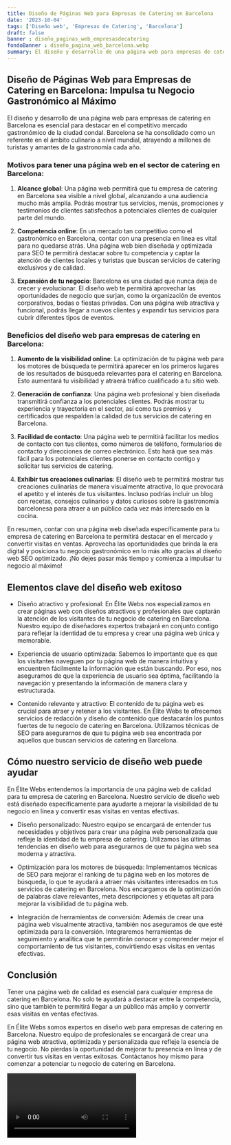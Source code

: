 ```yaml
---
title: Diseño de Páginas Web para Empresas de Catering en Barcelona
date: '2023-10-04'
tags: ['Diseño web', 'Empresas de Catering', 'Barcelona']
draft: false
banner : diseño_paginas_web_empresasdecatering
fondoBanner : diseño_pagina_web_barcelona.webp
summary: El diseño y desarrollo de una página web para empresas de catering en Barcelona es esencial para destacar en el competitivo mercado gastronómico de la ciudad condal. Barcelona se ha consolidado como un referente en el ámbito culinario a nivel mundial, atrayendo a millones de turistas y amantes de la gastronomía cada año. 
---
```


## Diseño de Páginas Web para Empresas de Catering en Barcelona: Impulsa tu Negocio Gastronómico al Máximo

El diseño y desarrollo de una página web para empresas de catering en Barcelona es esencial para destacar en el competitivo mercado gastronómico de la ciudad condal. Barcelona se ha consolidado como un referente en el ámbito culinario a nivel mundial, atrayendo a millones de turistas y amantes de la gastronomía cada año. 

### Motivos para tener una página web en el sector de catering en Barcelona:

1. **Alcance global**: Una página web permitirá que tu empresa de catering en Barcelona sea visible a nivel global, alcanzando a una audiencia mucho más amplia. Podrás mostrar tus servicios, menús, promociones y testimonios de clientes satisfechos a potenciales clientes de cualquier parte del mundo.

2. **Competencia online**: En un mercado tan competitivo como el gastronómico en Barcelona, contar con una presencia en línea es vital para no quedarse atrás. Una página web bien diseñada y optimizada para SEO te permitirá destacar sobre tu competencia y captar la atención de clientes locales y turistas que buscan servicios de catering exclusivos y de calidad.

3. **Expansión de tu negocio**: Barcelona es una ciudad que nunca deja de crecer y evolucionar. El diseño web te permitirá aprovechar las oportunidades de negocio que surjan, como la organización de eventos corporativos, bodas o fiestas privadas. Con una página web atractiva y funcional, podrás llegar a nuevos clientes y expandir tus servicios para cubrir diferentes tipos de eventos.

### Beneficios del diseño web para empresas de catering en Barcelona:

1. **Aumento de la visibilidad online**: La optimización de tu página web para los motores de búsqueda te permitirá aparecer en los primeros lugares de los resultados de búsqueda relevantes para el catering en Barcelona. Esto aumentará tu visibilidad y atraerá tráfico cualificado a tu sitio web.

2. **Generación de confianza**: Una página web profesional y bien diseñada transmitirá confianza a los potenciales clientes. Podrás mostrar tu experiencia y trayectoria en el sector, así como tus premios y certificados que respalden la calidad de tus servicios de catering en Barcelona.

3. **Facilidad de contacto**: Una página web te permitirá facilitar los medios de contacto con tus clientes, como números de teléfono, formularios de contacto y direcciones de correo electrónico. Esto hará que sea más fácil para los potenciales clientes ponerse en contacto contigo y solicitar tus servicios de catering.

4. **Exhibir tus creaciones culinarias**: El diseño web te permitirá mostrar tus creaciones culinarias de manera visualmente atractiva, lo que provocará el apetito y el interés de tus visitantes. Incluso podrías incluir un blog con recetas, consejos culinarios y datos curiosos sobre la gastronomía barcelonesa para atraer a un público cada vez más interesado en la cocina.

En resumen, contar con una página web diseñada específicamente para tu empresa de catering en Barcelona te permitirá destacar en el mercado y convertir visitas en ventas. Aprovecha las oportunidades que brinda la era digital y posiciona tu negocio gastronómico en lo más alto gracias al diseño web SEO optimizado. ¡No dejes pasar más tiempo y comienza a impulsar tu negocio al máximo!

<GifSeo />

<Cta />

## Elementos clave del diseño web exitoso

- Diseño atractivo y profesional: En Élite Webs nos especializamos en crear páginas web con diseños atractivos y profesionales que captarán la atención de los visitantes de tu negocio de catering en Barcelona. Nuestro equipo de diseñadores expertos trabajará en conjunto contigo para reflejar la identidad de tu empresa y crear una página web única y memorable.

- Experiencia de usuario optimizada: Sabemos lo importante que es que los visitantes naveguen por tu página web de manera intuitiva y encuentren fácilmente la información que están buscando. Por eso, nos aseguramos de que la experiencia de usuario sea óptima, facilitando la navegación y presentando la información de manera clara y estructurada.

- Contenido relevante y atractivo: El contenido de tu página web es crucial para atraer y retener a los visitantes. En Élite Webs te ofrecemos servicios de redacción y diseño de contenido que destacarán los puntos fuertes de tu negocio de catering en Barcelona. Utilizamos técnicas de SEO para asegurarnos de que tu página web sea encontrada por aquellos que buscan servicios de catering en Barcelona.

## Cómo nuestro servicio de diseño web puede ayudar

En Élite Webs entendemos la importancia de una página web de calidad para tu empresa de catering en Barcelona. Nuestro servicio de diseño web está diseñado específicamente para ayudarte a mejorar la visibilidad de tu negocio en línea y convertir esas visitas en ventas efectivas.

- Diseño personalizado: Nuestro equipo se encargará de entender tus necesidades y objetivos para crear una página web personalizada que refleje la identidad de tu empresa de catering. Utilizamos las últimas tendencias en diseño web para asegurarnos de que tu página web sea moderna y atractiva.

- Optimización para los motores de búsqueda: Implementamos técnicas de SEO para mejorar el ranking de tu página web en los motores de búsqueda, lo que te ayudará a atraer más visitantes interesados en tus servicios de catering en Barcelona. Nos encargamos de la optimización de palabras clave relevantes, meta descripciones y etiquetas alt para mejorar la visibilidad de tu página web.

- Integración de herramientas de conversión: Además de crear una página web visualmente atractiva, también nos aseguramos de que esté optimizada para la conversión. Integraremos herramientas de seguimiento y analítica que te permitirán conocer y comprender mejor el comportamiento de tus visitantes, convirtiendo esas visitas en ventas efectivas.

## Conclusión

Tener una página web de calidad es esencial para cualquier empresa de catering en Barcelona. No solo te ayudará a destacar entre la competencia, sino que también te permitirá llegar a un público más amplio y convertir esas visitas en ventas efectivas.

En Élite Webs somos expertos en diseño web para empresas de catering en Barcelona. Nuestro equipo de profesionales se encargará de crear una página web atractiva, optimizada y personalizada que refleje la esencia de tu negocio. No pierdas la oportunidad de mejorar tu presencia en línea y de convertir tus visitas en ventas exitosas. Contáctanos hoy mismo para comenzar a potenciar tu negocio de catering en Barcelona.

<Video />

<CtaBot job='Empresas de Catering' city='Barcelona'/>

<Gmaps query='Barcelona+españa+maps' />